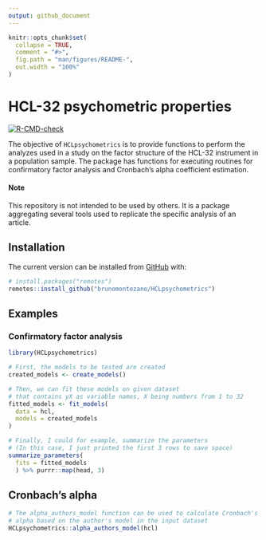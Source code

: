 ```yaml
---
output: github_document
---
```


<!-- README.md is generated from README.Rmd. Please edit that file -->

```r
knitr::opts_chunk$set(
  collapse = TRUE,
  comment = "#>",
  fig.path = "man/figures/README-",
  out.width = "100%"
)
```

# HCL-32 psychometric properties

<!-- badges: start -->
[![R-CMD-check](https://github.com/brunomontezano/HCLpsychometrics/workflows/R-CMD-check/badge.svg)](https://github.com/brunomontezano/HCLpsychometrics/actions)
<!-- badges: end -->

The objective of `HCLpsychometrics` is to provide functions to perform the analyzes used in a study on the factor structure of the HCL-32 instrument in a population sample. The package has functions for executing routines for confirmatory factor analysis and Cronbach's alpha
coefficient estimation. 

#### Note

This repository is not intended to be used by others. It is a package aggregating several tools used to replicate the specific analysis of an article.

## Installation

The current version can be installed from
[GitHub](https://github.com/) with:

``` r
# install.packages("remotes")
remotes::install_github("brunomontezano/HCLpsychometrics")
```

## Examples

### Confirmatory factor analysis

```r
library(HCLpsychometrics)

# First, the models to be tested are created
created_models <- create_models()

# Then, we can fit these models on given dataset
# that contains yX as variable names, X being numbers from 1 to 32
fitted_models <- fit_models(
  data = hcl,
  models = created_models
)

# Finally, I could for example, summarize the parameters
# (In this case, I just printed the first 3 rows to save space)
summarize_parameters(
  fits = fitted_models
  ) %>% purrr::map(head, 3)
```

## Cronbach's alpha

```r
# The alpha_authors_model function can be used to calculate Cronbach's
# alpha based on the author's model in the input dataset
HCLpsychometrics::alpha_authors_model(hcl)
```

